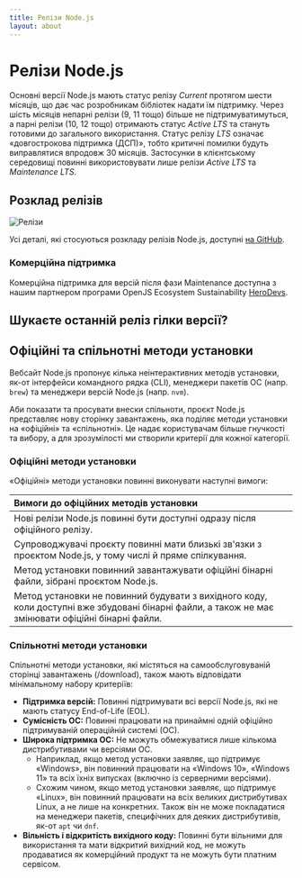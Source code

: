 ```yaml
---
title: Релізи Node.js
layout: about
---
```


# Релізи Node.js

Основні версії Node.js мають статус релізу _Current_ протягом шести місяців, що дає час розробникам бібліотек надати їм підтримку.
Через шість місяців непарні релізи (9, 11 тощо) більше не підтримуватимуться, а парні релізи (10, 12 тощо) отримають статус _Active LTS_ та стануть готовими до загального використання.
Статус релізу _LTS_ означає «довгострокова підтримка (ДСП)», тобто критичні помилки будуть виправлятися впродовж 30 місяців.
Застосунки в клієнтському середовищі повинні використовувати лише релізи _Active LTS_ та _Maintenance LTS_.

## Розклад релізів

![Релізи](https://raw.githubusercontent.com/nodejs/Release/main/schedule.svg?sanitize=true)

Усі деталі, які стосуються розкладу релізів Node.js, доступні [на GitHub](https://github.com/nodejs/release#release-schedule).

### Комерційна підтримка

Комерційна підтримка для версій після фази Maintenance доступна з нашим партнером програми OpenJS Ecosystem Sustainability [HeroDevs](https://www.herodevs.com/support/node-nes?utm_source=NodeJS+\&utm_medium=Link\&utm_campaign=Version_support_page).

## Шукаєте останній реліз гілки версії?

<DownloadReleasesTable />

## Офіційні та спільнотні методи установки

Вебсайт Node.js пропонує кілька неінтерактивних методів установки, як-от інтерфейси командного рядка (CLI), менеджери пакетів ОС (напр. `brew`) та менеджери версій Node.js (напр. `nvm`).

Аби показати та просувати внески спільноти, проєкт Node.js представляє нову сторінку завантажень, яка поділяє методи установки на «офіційні» та «спільнотні». Це надає користувачам більше гнучкості та вибору, а для зрозумілості ми створили критерії для кожної категорії.

### Офіційні методи установки

«Офіційні» методи установки повинні виконувати наступні вимоги:

| Вимоги до офіційних методів установки                                                                                                              |
| :------------------------------------------------------------------------------------------------------------------------------------------------- |
| Нові релізи Node.js повинні бути доступні одразу після офіційного релізу.                                                                          |
| Супроводжувачі проєкту повинні мати близькі зв'язки з проєктом Node.js, у тому числі й пряме спілкування.                                          |
| Метод установки повинний завантажувати офіційні бінарні файли, зібрані проєктом Node.js.                                                           |
| Метод установки не повинний будувати з вихідного коду, коли доступні вже збудовані бінарні файли, а також не має змінювати офіційні бінарні файли. |

### Спільнотні методи установки

Спільнотні методи установки, які містяться на самообслуговуваній сторінці завантажень (/download), також мають відповідати мінімальному набору критеріїв:

- **Підтримка версій:** Повинні підтримувати всі версії Node.js, які не мають статусу End-of-Life (EOL).
- **Сумісність ОС:** Повинні працювати на принаймні одній офіційно підтримуваній операційній системі (ОС).
- **Широка підтримка ОС:** Не можуть обмежуватися лише кількома дистрибутивами чи версіями ОС.
  - Наприклад, якщо метод установки заявляє, що підтримує «Windows», він повинний працювати на «Windows 10», «Windows 11» та всіх їхніх випусках (включно із серверними версіями).
  - Схожим чином, якщо метод установки заявляє, що підтримує «Linux», він повинний працювати на всіх великих дистрибутивах Linux, а не лише на конкретних. Також він не може покладатися на менеджери пакетів, специфічних для деяких дистрибутивів, як-от `apt` чи `dnf`.
- **Вільність і відкритість вихідного коду:** Повинні бути вільними для використання та мати відкритий вихідний код, не можуть продаватися як комерційний продукт та не можуть бути платним сервісом.
